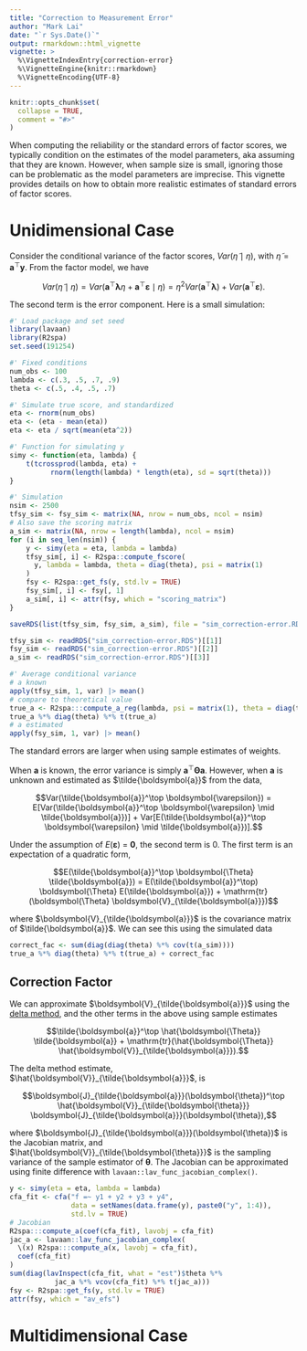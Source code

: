 ```yaml
---
title: "Correction to Measurement Error"
author: "Mark Lai"
date: "`r Sys.Date()`"
output: rmarkdown::html_vignette
vignette: >
  %\VignetteIndexEntry{correction-error}
  %\VignetteEngine{knitr::rmarkdown}
  %\VignetteEncoding{UTF-8}
---
```


```r
knitr::opts_chunk$set(
  collapse = TRUE,
  comment = "#>"
)
```

When computing the reliability or the standard errors of factor scores, we typically condition on the estimates of the model parameters, aka assuming that they are known. However, when sample size is small, ignoring those can be problematic as the model parameters are imprecise. This vignette provides details on how to obtain more realistic estimates of standard errors of factor scores.

# Unidimensional Case

Consider the conditional variance of the factor scores, $Var(\tilde \eta \mid \eta)$, with $\tilde \eta = \boldsymbol{a}^\top \boldsymbol{y}$. From the factor model, we have

$$Var(\tilde \eta \mid \eta) = Var(\boldsymbol{a}^\top \boldsymbol{\lambda} \eta + \boldsymbol{a}^\top \boldsymbol{\varepsilon} \mid \eta) = \eta^2 Var(\boldsymbol{a}^\top \boldsymbol{\lambda}) + Var(\boldsymbol{a}^\top \boldsymbol{\varepsilon}).$$

The second term is the error component. Here is a small simulation:

```r
#' Load package and set seed
library(lavaan)
library(R2spa)
set.seed(191254)

#' Fixed conditions
num_obs <- 100
lambda <- c(.3, .5, .7, .9)
theta <- c(.5, .4, .5, .7)

#' Simulate true score, and standardized
eta <- rnorm(num_obs)
eta <- (eta - mean(eta))
eta <- eta / sqrt(mean(eta^2))

#' Function for simulating y
simy <- function(eta, lambda) {
    t(tcrossprod(lambda, eta) +
          rnorm(length(lambda) * length(eta), sd = sqrt(theta)))
}
```

```r
#' Simulation
nsim <- 2500
tfsy_sim <- fsy_sim <- matrix(NA, nrow = num_obs, ncol = nsim)
# Also save the scoring matrix
a_sim <- matrix(NA, nrow = length(lambda), ncol = nsim)
for (i in seq_len(nsim)) {
    y <- simy(eta = eta, lambda = lambda)
    tfsy_sim[, i] <- R2spa::compute_fscore(
      y, lambda = lambda, theta = diag(theta), psi = matrix(1)
    )
    fsy <- R2spa::get_fs(y, std.lv = TRUE)
    fsy_sim[, i] <- fsy[, 1]
    a_sim[, i] <- attr(fsy, which = "scoring_matrix")
}
```

```r
saveRDS(list(tfsy_sim, fsy_sim, a_sim), file = "sim_correction-error.RDS")
```

```r
tfsy_sim <- readRDS("sim_correction-error.RDS")[[1]]
fsy_sim <- readRDS("sim_correction-error.RDS")[[2]]
a_sim <- readRDS("sim_correction-error.RDS")[[3]]
```

```r
#' Average conditional variance
# a known
apply(tfsy_sim, 1, var) |> mean()
# compare to theoretical value
true_a <- R2spa:::compute_a_reg(lambda, psi = matrix(1), theta = diag(theta))
true_a %*% diag(theta) %*% t(true_a)
# a estimated
apply(fsy_sim, 1, var) |> mean() 
```

The standard errors are larger when using sample estimates of weights.

When $\boldsymbol{a}$ is known, the error variance is simply $\boldsymbol{a}^\top \boldsymbol{\Theta} \boldsymbol{a}$. However, when $\boldsymbol{a}$ is unknown and estimated as $\tilde{\boldsymbol{a}}$ from the data, 

$$Var(\tilde{\boldsymbol{a}}^\top \boldsymbol{\varepsilon}) = E[Var(\tilde{\boldsymbol{a}}^\top \boldsymbol{\varepsilon} \mid \tilde{\boldsymbol{a}})] + Var[E(\tilde{\boldsymbol{a}}^\top \boldsymbol{\varepsilon} \mid \tilde{\boldsymbol{a}})].$$

Under the assumption of $E(\boldsymbol{\varepsilon})$ = $\boldsymbol{0}$, the second term is 0. The first term is an expectation of a quadratic form, 

$$E(\tilde{\boldsymbol{a}}^\top \boldsymbol{\Theta} \tilde{\boldsymbol{a}}) = E(\tilde{\boldsymbol{a}}^\top) \boldsymbol{\Theta} E(\tilde{\boldsymbol{a}}) + \mathrm{tr}(\boldsymbol{\Theta} \boldsymbol{V}_{\tilde{\boldsymbol{a}}})$$

where $\boldsymbol{V}_{\tilde{\boldsymbol{a}}}$ is the covariance matrix of $\tilde{\boldsymbol{a}}$. We can see this using the simulated data

```r
correct_fac <- sum(diag(diag(theta) %*% cov(t(a_sim))))
true_a %*% diag(theta) %*% t(true_a) + correct_fac
```

## Correction Factor

We can approximate $\boldsymbol{V}_{\tilde{\boldsymbol{a}}}$ using the [delta method](https://en.wikipedia.org/wiki/Delta_method), and the other terms in the above using sample estimates

$$\tilde{\boldsymbol{a}}^\top \hat{\boldsymbol{\Theta}} \tilde{\boldsymbol{a}} + \mathrm{tr}(\hat{\boldsymbol{\Theta}} \hat{\boldsymbol{V}}_{\tilde{\boldsymbol{a}}}).$$

The delta method estimate, $\hat{\boldsymbol{V}}_{\tilde{\boldsymbol{a}}}$, is

$$\boldsymbol{J}_{\tilde{\boldsymbol{a}}}(\boldsymbol{\theta})^\top \hat{\boldsymbol{V}}_{\tilde{\boldsymbol{\theta}}} \boldsymbol{J}_{\tilde{\boldsymbol{a}}}(\boldsymbol{\theta}),$$

where $\boldsymbol{J}_{\tilde{\boldsymbol{a}}}(\boldsymbol{\theta})$ is the Jacobian matrix, and $\hat{\boldsymbol{V}}_{\tilde{\boldsymbol{\theta}}}$ is the sampling variance of the sample estimator of $\boldsymbol{\theta}$. The Jacobian can be approximated using finite difference with `lavaan::lav_func_jacobian_complex()`.

```r
y <- simy(eta = eta, lambda = lambda)
cfa_fit <- cfa("f =~ y1 + y2 + y3 + y4",
               data = setNames(data.frame(y), paste0("y", 1:4)),
               std.lv = TRUE)
# Jacobian
R2spa:::compute_a(coef(cfa_fit), lavobj = cfa_fit)
jac_a <- lavaan::lav_func_jacobian_complex(
  \(x) R2spa:::compute_a(x, lavobj = cfa_fit),
  coef(cfa_fit)
)
sum(diag(lavInspect(cfa_fit, what = "est")$theta %*%
           jac_a %*% vcov(cfa_fit) %*% t(jac_a)))
fsy <- R2spa::get_fs(y, std.lv = TRUE)
attr(fsy, which = "av_efs")
```

# Multidimensional Case
